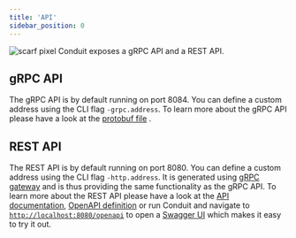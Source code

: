 ```yaml
---
title: 'API'
sidebar_position: 0
---
```

![scarf pixel](https://static.scarf.sh/a.png?x-pxid=8c8ff6d5-2756-41a3-b4ca-3ca2be381842)
Conduit exposes a gRPC API and a REST API.

## gRPC API

The gRPC API is by default running on port 8084. You can define a custom address
using the CLI flag `-grpc.address`. To learn more about the gRPC API please have
a look at
the [protobuf file](https://github.com/ConduitIO/conduit/blob/main/proto/api/v1/api.proto)
.

## REST API

The REST API is by default running on port 8080. You can define a custom address
using the CLI flag `-http.address`. It is generated
using [gRPC gateway](https://github.com/grpc-ecosystem/grpc-gateway) and is thus
providing the same functionality as the gRPC API. To learn more about the REST
API please have a look at the [API documentation](https://www.conduit.io/api),
[OpenAPI definition](https://github.com/ConduitIO/conduit/blob/main/pkg/web/openapi/swagger-ui/api/v1/api.swagger.json)
or run Conduit and navigate to
[`http://localhost:8080/openapi`](http://localhost:8080/openapi) to open
a [Swagger UI](https://github.com/swagger-api/swagger-ui) which makes it easy to
try it out.
